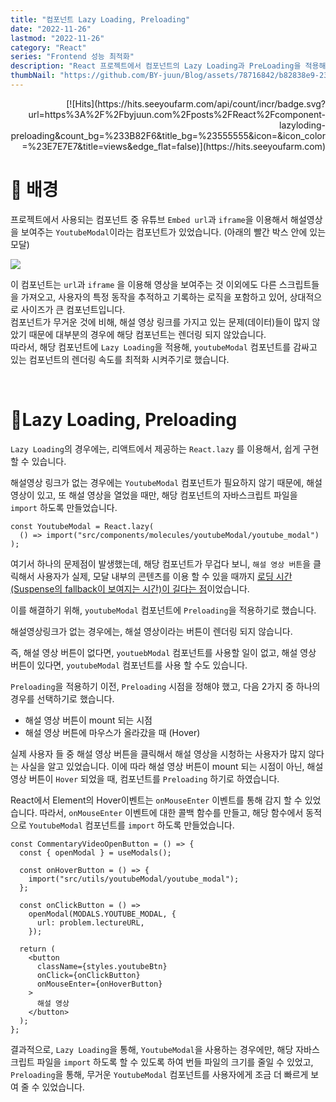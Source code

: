 ```yaml
---
title: "컴포넌트 Lazy Loading, Preloading"
date: "2022-11-26"
lastmod: "2022-11-26"
category: "React"
series: "Frontend 성능 최적화"
description: "React 프로젝트에서 컴포넌트의 Lazy Loading과 PreLoading을 적용해 최적화한 내용을 다른 포스트입니다."
thumbNail: "https://github.com/BY-juun/Blog/assets/78716842/b82838e9-23b1-4afb-aa6c-4c8f675a04f6"
---
```


<div align="right">
  [![Hits](https://hits.seeyoufarm.com/api/count/incr/badge.svg?url=https%3A%2F%2Fbyjuun.com%2Fposts%2FReact%2Fcomponent-lazyloding-preloading&count_bg=%233B82F6&title_bg=%23555555&icon=&icon_color=%23E7E7E7&title=views&edge_flat=false)](https://hits.seeyoufarm.com)
</div>

# 🌟 배경

프로젝트에서 사용되는 컴포넌트 중 유튜브 `Embed url`과 `iframe`을 이용해서 해설영상을 보여주는 `YoutubeModal`이라는 컴포넌트가 있었습니다. (아래의 빨간 박스 안에 있는 모달)

<img src="https://github.com/BY-juun/Blog/assets/78716842/80263a4b-2b97-44b9-b323-972f117a11c9" />

이 컴포넌트는 `url`과 `iframe` 을 이용해 영상을 보여주는 것 이외에도 다른 스크립트들을 가져오고, 사용자의 특정 동작을 추적하고 기록하는 로직을 포함하고 있어, 상대적으로 사이즈가 큰 컴포넌트입니다.  
컴포넌트가 무거운 것에 비해, 해설 영상 링크를 가지고 있는 문제(데이터)들이 많지 않았기 때문에 대부분의 경우에 해당 컴포넌트는 렌더링 되지 않았습니다.  
따라서, 해당 컴포넌트에 `Lazy Loading`을 적용해, `youtubeModal` 컴포넌트를 감싸고 있는 컴포넌트의 렌더링 속도를 최적화 시켜주기로 했습니다.

<br />

# 🌟Lazy Loading, Preloading

`Lazy Loading`의 경우에는, 리액트에서 제공하는 `React.lazy` 를 이용해서, 쉽게 구현 할 수 있습니다.

해설영상 링크가 없는 경우에는 `YoutubeModal` 컴포넌트가 필요하지 않기 때문에, 해설 영상이 있고, 또 해설 영상을 열었을 때만, 해당 컴포넌트의 자바스크립트 파일을 `import` 하도록 만들었습니다.

```tsx
const YoutubeModal = React.lazy(
  () => import("src/components/molecules/youtubeModal/youtube_modal")
);
```

여기서 하나의 문제점이 발생했는데, 해당 컴포넌트가 무겁다 보니, `해설 영상 버튼`을 클릭해서 사용자가 실제, 모달 내부의 콘텐츠를 이용 할 수 있을 때까지 <u>로딩 시간(Suspense의 fallback이 보여지는 시간)이 길다는 점</u>이었습니다.

이를 해결하기 위해, `youtubeModal` 컴포넌트에 `Preloading`을 적용하기로 했습니다.

해설영상링크가 없는 경우에는, 해설 영상이라는 버튼이 렌더링 되지 않습니다.

즉, 해설 영상 버튼이 없다면, `youtuebModal` 컴포넌트를 사용할 일이 없고, 해설 영상 버튼이 있다면, `youtubeModal` 컴포넌트를 사용 할 수도 있습니다.

`Preloading`을 적용하기 이전, `Preloading` 시점을 정해야 했고, 다음 2가지 중 하나의 경우를 선택하기로 했습니다.

- 해설 영상 버튼이 mount 되는 시점
- 해설 영상 버튼에 마우스가 올라갔을 때 (Hover)

실제 사용자 들 중 해설 영상 버튼을 클릭해서 해설 영상을 시청하는 사용자가 많지 않다는 사실을 알고 있었습니다. 이에 따라 해설 영상 버튼이 mount 되는 시점이 아닌, 해설 영상 버튼이 `Hover` 되었을 때, 컴포넌트를 `Preloading` 하기로 하였습니다.

React에서 Element의 Hover이벤트는 `onMouseEnter` 이벤트를 통해 감지 할 수 있었습니다. 따라서, `onMouseEnter` 이벤트에 대한 콜백 함수를 만들고, 해당 함수에서 동적으로 `YoutubeModal` 컴포넌트를 `import` 하도록 만들었습니다.

```tsx
const CommentaryVideoOpenButton = () => {
  const { openModal } = useModals();

  const onHoverButton = () => {
    import("src/utils/youtubeModal/youtube_modal");
  };

  const onClickButton = () =>
    openModal(MODALS.YOUTUBE_MODAL, {
      url: problem.lectureURL,
    });

  return (
    <button
      className={styles.youtubeBtn}
      onClick={onClickButton}
      onMouseEnter={onHoverButton}
    >
      해설 영상
    </button>
  );
};
```

결과적으로, `Lazy Loading`을 통해, `YoutubeModal`을 사용하는 경우에만, 해당 자바스크립트 파일을 `import` 하도록 할 수 있도록 하여 번들 파일의 크기를 줄일 수 있었고,  
`Preloading`을 통해, 무거운 `YoutubeModal` 컴포넌트를 사용자에게 조금 더 빠르게 보여 줄 수 있었습니다.
